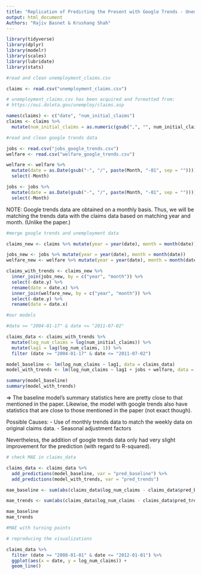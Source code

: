 ```yaml
---
title: "Replication of Predicting the Present with Google Trends - Unemployment Benefits"
output: html_document
Authors: "Rajiv Basnet & Krushang Shah"
---
```



```r
library(tidyverse)
library(dplyr)
library(modelr)
library(scales)
library(lubridate)
library(stats)
```

```r
#read and clean unemployment_claims.csv

claims <- read.csv("unemployment_claims.csv")

# unemployment_claims.csv has been acquired and formatted from:
# https://oui.doleta.gov/unemploy/claims.asp

names(claims) <- c("date", "num_initial_claims")
claims <- claims %>% 
  mutate(num_initial_claims = as.numeric(gsub(",", "", num_initial_claims)), date = as.Date(date)) %>%  filter(date < "2020-05-30")
```


```r

#read and clean google trends data

jobs <- read.csv("jobs_google_trends.csv")
welfare <- read.csv("welfare_google_trends.csv")

welfare <- welfare %>% 
  mutate(date = as.Date(gsub("-", "/", paste(Month, "-01", sep = ""))))%>%
  select(-Month)

jobs <- jobs %>% 
  mutate(date = as.Date(gsub("-", "/", paste(Month, "-01", sep = "")))) %>%
  select(-Month)

```

NOTE: Google trends data are obtained on a monthly basis.
Thus, we will be matching the trends data with the claims data based on matching year and month. (Unlike the paper.)

```r

#merge google trends and unemployment data 

claims_new <- claims %>% mutate(year = year(date), month = month(date))

jobs_new <- jobs %>% mutate(year = year(date), month = month(date))
welfare_new <- welfare %>% mutate(year = year(date), month = month(date))

claims_with_trends <- claims_new %>% 
  inner_join(jobs_new, by = c("year", "month")) %>%
  select(-date.y) %>%
  rename(date = date.x) %>%
  inner_join(welfare_new, by = c("year", "month")) %>%
  select(-date.y) %>%
  rename(date = date.x)
```

```r
#our models

#date >= "2004-01-17" & date <= "2011-07-02"

claims_data <- claims_with_trends %>% 
  mutate(log_num_claims = log(num_initial_claims)) %>%
  mutate(lag1 = lag(log_num_claims, 1)) %>%
  filter (date >= "2004-01-17" & date <= "2011-07-02")

model_baseline <- lm(log_num_claims ~ lag1, data = claims_data)
model_with_trends <- lm(log_num_claims ~ lag1 + jobs + welfare, data = claims_data)

summary(model_baseline)
summary(model_with_trends)
```

=> The baseline model's summary statistics here are pretty close to that mentioned in the paper. Likewise, the model with google trends also have statistics that are close to those mentioned in the paper (not exact though).

Possible Causes: 
 - Use of monthly trends data to match the weekly data on original claims data.
 - Seasonal adjustment factors

Nevertheless, the addition of google trends data only had very slight improvement for the prediction (with regard to R-squared).


```r
# check MAE in claims_data

claims_data <- claims_data %>% 
  add_predictions(model_baseline, var = "pred_baseline") %>%
  add_predictions(model_with_trends, var = "pred_trends")

mae_baseline <- sum(abs(claims_data$log_num_claims - claims_data$pred_baseline), na.rm = TRUE)/nrow(claims_data)

mae_trends <- sum(abs(claims_data$log_num_claims - claims_data$pred_trends), na.rm = TRUE)/nrow(claims_data)

mae_baseline
mae_trends

```

```r
#MAE with turning points


```


```r
# reproducing the visualizations

claims_data %>%
  filter (date >= "2008-01-01" & date <= "2012-01-01") %>%
  ggplot(aes(x = date, y = log_num_claims)) +
  geom_line()

```



